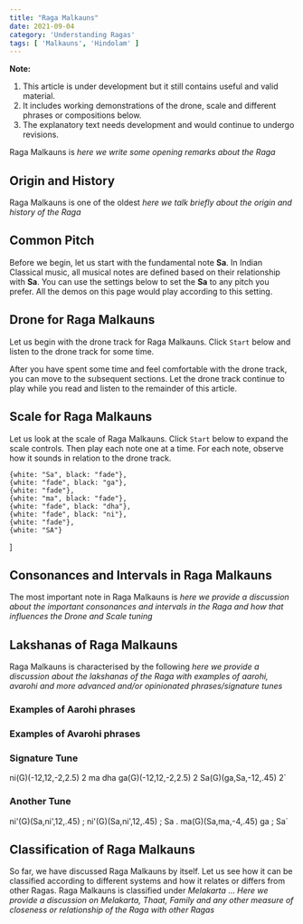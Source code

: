 ```yaml
---
title: "Raga Malkauns"
date: 2021-09-04
category: 'Understanding Ragas'
tags: [ 'Malkauns', 'Hindolam' ]
---
```



<Notice>

**Note:**
1.  This article is under development but it still contains useful and valid material.
2.  It includes working demonstrations of the drone, scale and different phrases or compositions below.
3.  The explanatory text needs development and would continue to undergo revisions. 

</Notice>

Raga Malkauns is *here we write some opening remarks about the Raga*

## Origin and History

Raga Malkauns is one of the oldest *here we talk briefly about the origin and history of the Raga*

## Common Pitch

Before we begin, let us start with the fundamental note **Sa**. In Indian Classical music, all musical notes are defined based on their relationship with **Sa**. You can use the settings below to set the **Sa** to any pitch you prefer. All the demos on this page would play according to this setting.

<CommonPitch />

## Drone for Raga Malkauns

Let us begin with the drone track for Raga Malkauns. Click `Start` below and listen to the drone track for some time.

<DronePlayer title='Drone for Raga Malkauns' settings={malkaunsDrone} />

After you have spent some time and feel comfortable with the drone track, you can move to the subsequent sections. Let the drone track continue to play while you read and listen to the remainder of this article.

## Scale for Raga Malkauns

Let us look at the scale of Raga Malkauns. Click `Start` below to expand the scale controls. Then play each note one at a time. For each note, observe how it sounds in relation to the drone track.

    {white: "Sa", black: "fade"},
    {white: "fade", black: "ga"},
    {white: "fade"},
    {white: "ma", black: "fade"},
    {white: "fade", black: "dha"},
    {white: "fade", black: "ni"},
    {white: "fade"},
    {white: "SA"}
]

<ScalePlayer title='Scale for Raga Malkauns' noteSpec={noteSpecMalkauns} scale={malkaunsScale} />

## Consonances and Intervals in Raga Malkauns

The most important note in Raga Malkauns is *here we provide a discussion about the important consonances and intervals in the Raga and how that influences the Drone and Scale tuning*

## Lakshanas of Raga Malkauns

Raga Malkauns is characterised by the following *here we provide a discussion about the lakshanas of the Raga with examples of aarohi, avarohi and more advanced and/or opinionated phrases/signature tunes*

### Examples of Aarohi phrases

<MotifPlayer title='Aarohi Phrase 1' motif='Sa ga ma dha ni SA 2' scale={malkaunsScale} />

### Examples of Avarohi phrases

<MotifPlayer title='Avarohi Phrase 1' motif='SA ni dha ma ga Sa 2' scale={malkaunsScale} />

### Signature Tune

ni(G)(-12,12,-2,2.5) 2 ma dha ga(G)(-12,12,-2,2.5) 2 Sa(G)(ga,Sa,-12,.45) 2`

<MotifPlayer title='Signature Tune' motif={motif3} scale={malkaunsScale} />

### Another Tune

ni'(G)(Sa,ni',12,.45) ; ni'(G)(Sa,ni',12,.45) ; Sa .
ma(G)(Sa,ma,-4,.45) ga ; Sa`

<MotifPlayer title='Signature Tune with Rhythm' motif={motif4} scale={malkaunsScale} />

## Classification of Raga Malkauns

So far, we have discussed Raga Malkauns by itself. Let us see how it can be classified according to different systems and how it relates or differs from other Ragas. Raga Malkauns is classified under *Melakarta* ... *Here we provide a discussion on Melakarta, Thaat, Family and any other measure of closeness or relationship of the Raga with other Ragas*